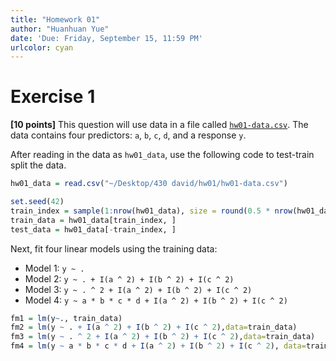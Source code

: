 ```yaml
---
title: "Homework 01"
author: "Huanhuan Yue"
date: 'Due: Friday, September 15, 11:59 PM'
urlcolor: cyan
---
```


# Exercise 1

**[10 points]** This question will use data in a file called [`hw01-data.csv`](hw01-data.csv). The data contains four predictors: `a`, `b`, `c`, `d`, and a response `y`.

After reading in the data as `hw01_data`, use the following code to test-train split the data.

```r
hw01_data = read.csv("~/Desktop/430 david/hw01/hw01-data.csv")
```


```r
set.seed(42)
train_index = sample(1:nrow(hw01_data), size = round(0.5 * nrow(hw01_data)))
train_data = hw01_data[train_index, ]
test_data = hw01_data[-train_index, ]
```

Next, fit four linear models using the training data:

- Model 1: `y ~ .`
- Model 2: `y ~ . + I(a ^ 2) + I(b ^ 2) + I(c ^ 2)`
- Model 3: `y ~ . ^ 2 + I(a ^ 2) + I(b ^ 2) + I(c ^ 2)`
- Model 4: `y ~ a * b * c * d + I(a ^ 2) + I(b ^ 2) + I(c ^ 2)`

```r
fm1 = lm(y~., train_data)
fm2 = lm(y ~ . + I(a ^ 2) + I(b ^ 2) + I(c ^ 2),data=train_data)
fm3 = lm(y ~ . ^ 2 + I(a ^ 2) + I(b ^ 2) + I(c ^ 2),data=train_data)
fm4 = lm(y ~ a * b * c * d + I(a ^ 2) + I(b ^ 2) + I(c ^ 2), data=train_data)
```